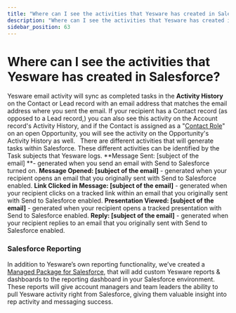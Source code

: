 ```yaml
---
title: "Where can I see the activities that Yesware has created in Salesforce?"
description: "Where can I see the activities that Yesware has created in Salesforce?"
sidebar_position: 63
---
```


# Where can I see the activities that Yesware has created in Salesforce?

Yesware email activity will sync as completed tasks in the **Activity History** on the Contact or Lead record with an email address that matches the email address where you sent the email. If your recipient has a Contact record (as opposed to a Lead record,) you can also see this activity on the Account record's Activity History, and if the Contact is assigned as a "[Contact Role](/docs/salesforce-integration/salesforce-sync-enterprise-plan/how-do-i-automatically-associate-my-email)" on an open Opportunity, you will see the activity on the Opportunity's Activity History as well.  
There are different activities that will generate tasks within Salesforce. These different activities can be identified by the Task subjects that Yesware logs.
**Message Sent: [subject of the email] **- generated when you send an email with Send to Salesforce turned on.
**Message Opened: [subject of the email]** - generated when your recipient opens an email that you originally sent with Send to Salesforce enabled.
**Link Clicked in Message: [subject of the email]** - generated when your recipient clicks on a tracked link within an email that you originally sent with Send to Salesforce enabled.
**Presentation Viewed: [subject of the email]** - generated when your recipient opens a tracked presentation with Send to Salesforce enabled.
**Reply: [subject of the email]** - generated when your recipient replies to an email that you originally sent with Send to Salesforce enabled.
### Salesforce Reporting
In addition to Yesware’s own reporting functionality, we’ve created a [Managed Package for Salesforce](https://appexchange.salesforce.com/appxListingDetail?listingId=a0N3A00000FMiIVUA1), that will add custom Yesware reports &amp; dashboards to the reporting dashboard in your Salesforce environment. These reports will give account managers and team leaders the ability to pull Yesware activity right from Salesforce, giving them valuable insight into rep activity and messaging success.